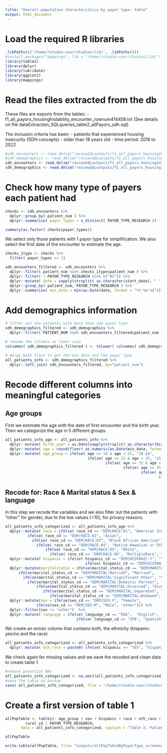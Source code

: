 ```yaml
---
title: "Overall population characteristics by payor type: table"
output: html_document
---
```


# Load the required R libraries
```r
.libPaths(c('/home/rstudio-user/studies/lib/', .libPaths()))
#install.packages("mappings", lib = "/home/rstudio-user/studies/lib/")
library(table1)
library(dplyr)
library(lubridate)
library(ggplot2)
library(mappings)
```

# Read the files extracted from the db
These files are exports from the tables:
- f1_all_payors_housingInstability_encounter_rownum414458.txt
(See details on file dataExtraction_SQLqueries_table2_allPayors_sdh.sql)

The inclusion criteria has been:
- patients that experienced housing insecurity (SDH concepts)
- older than 18 years old
- time period: 2016 to 2022
```r
#sdh_encounters <- read.delim("reviewSQLoutputs/f1_all_payors_housingInstability_encounter_rownum414458.txt", header = TRUE, sep = ",")
#sdh_demographics <- read.delim("reviewSQLoutputs/f1_all_payors_housingInstability_demographics_rownum122212.txt", header = TRUE, sep = ",")
sdh_encounters <- read.delim("reviewSQLoutputs/f1_all_payors_housingInstability_encounter_screened_rownum44660.txt", header = TRUE, sep = ",")
sdh_demographics <- read.delim("reviewSQLoutputs/f1_all_payors_housingInstability_demographics_screened_rownum31288.txt", header = TRUE, sep = ",")
```

# Check how many type of payers each patient had
```r
checks <- sdh_encounters %>%
  dplyr::group_by( patient_num ) %>%
  dplyr::summarise( payor_types = n_distinct( PAYOR_TYPE_RESEARCH ))

summary(as.factor( checks$payor_types))
```

We select only those patients with 1 payor type for simplification. 
We also select the first date of the encounter to estimate the age. 
```r
checks_1type <- checks %>%
  filter( payor_types == 1)

sdh_encounters_filtered <- sdh_encounters %>%
  dplyr::filter( patient_num %in% checks_1type$patient_num ) %>%
  dplyr::filter( ! PAYOR_TYPE_RESEARCH %in% c("NI")) %>%
  dplyr::mutate( date = sapply(strsplit( as.character(start_date), " "), '[', 1)) %>%
  dplyr::group_by( patient_num, PAYOR_TYPE_RESEARCH ) %>%
  dplyr::summarise( min_date = min(as.Date(date, format = "%Y-%m-%d")))
```

# Add demographics information
```r
# filter out the patients with more than one payor type
sdh_demographics_filtered <- sdh_demographics %>%
  dplyr::filter( PATIENT_NUM %in% sdh_encounters_filtered$patient_num )

# rename the columns as lower case
colnames( sdh_demographics_filtered ) <- tolower( colnames( sdh_demographics_filtered ))

# merge both files to get the min date and the payor type
all_patients_info <- sdh_demographics_filtered %>%
  dplyr::left_join( sdh_encounters_filtered, by="patient_num")
```


# Recode different columns into meaningful categories

## Age groups
First we estimate the age with the date of first encounter and the birth year. 
Then we categorize the age in 5 different groups. 
```r
all_patients_info_age <- all_patients_info %>%
  dplyr::mutate( birth_year = as.Date(sapply(strsplit( as.character(birth_date), " "), "[", 1), format = "%Y-%m-%d")) %>%
  dplyr::mutate( age = round(floor( as.numeric(as.Date(min_date, format = "%Y-%m-%d")) - as.numeric(as.Date(birth_year, format = "%Y-%m-%d")))/365.25)) %>%
  dplyr::mutate( age_group = ifelse( age >= 18 & age < 25, "18-24", 
                                     ifelse( age >= 25 & age < 35, "25-34", 
                                             ifelse( age >= 35 & age < 45, "35-44", 
                                                     ifelse( age >= 45 & age < 65, "45-64", 
                                                             ifelse( age >= 45 & age < 65, "45-64", 
                                                                     ifelse( age >= 65, "65+ over", "other")))) )))
```

## Recode for: Race & Marital status & Sex & language
In this step we recode the variables and we also filter out the patients with "other" for gender, due to the low values (<10), for privacy reasons. 

```r
all_patients_info_categorized <- all_patients_info_age %>%
  dplyr::mutate( race = ifelse( race_cd == "DEM|RACE:01", "American Indian Alaskan Native",   
          ifelse( race_cd == "DEM|RACE:02", "Asian",
            ifelse( race_cd == "DEM|RACE:03", "Black African American",
              ifelse( race_cd == "DEM|RACE:04", "Native Hawaiian or Other Pacific Islander",
                  ifelse( race_cd == "DEM|RACE:05", "White",
                    ifelse( race_cd == "DEM|RACE:06", "MultipleRace", "other"))))))) %>%
  dplyr::mutate( hispanic = ifelse( hispanic_cd == "DEM|HISPANIC:Y", "YES",   
                                    ifelse( hispanic_cd == "DEM|HISPANIC:N", "NO", "other"))) %>%
  dplyr::mutate(maritalstatus = ifelse(marital_status_cd == "DEM|MARITAL:Single", "Single", 
      ifelse(marital_status_cd == "DEM|MARITAL:Married", "Married",
        ifelse(marital_status_cd == "DEM|MARITAL:Significant Other", "Significant Other",
          ifelse(marital_status_cd == "DEM|MARITAL:Domestic Partner", "Significant Other",
              ifelse(marital_status_cd == "DEM|MARITAL:Divorced", "Divorced",
                 ifelse(marital_status_cd == "DEM|MARITAL:Separated", "Separated", 
                    ifelse(marital_status_cd == "DEM|MARITAL:Widowed", "Widowed", "other")))))))) %>%
  dplyr::mutate(sex = ifelse(sex_cd == "DEM|SEX:F", "Female", 
              ifelse(sex_cd == "DEM|SEX:M", "Male", "other"))) %>%
  dplyr::filter(sex != "other")  %>%
  dplyr::mutate( language = ifelse( language_cd == "ENG",  "English", 
                                ifelse( language_cd == "SPA", "Spanish", "other")))
```

We create an extrac column that contains both, the ethnicity (hispanic: yes/no and the race)
```r
all_patients_info_categorized <- all_patients_info_categorized %>%
  dplyr::mutate( eth_race = paste0( ifelse( hispanic == "YES", "hispanic", ifelse(hispanic== "NO", "Non-Hispanic", "Other")), " ", race ))
```

We check again for missing values and we save the recoded and clean data to create table 1. 
```r
#remove potential NAs
all_patients_info_categorized <- na.omit(all_patients_info_categorized)
#save the table as backup
save( all_patients_info_categorized, file = "/home/rstudio-user/studies/Research-Fellowship-jovita-murillo/all_patients_info_categorized_screened.RData")
```

# Create a first version of table 1
```r
allPopTable <- table1(~ age_group + sex + hispanic + race + eth_race + language + current_fpl_cd + homeless_cd + maritalstatus + 
         rural_cd | PAYOR_TYPE_RESEARCH, 
       data = all_patients_info_categorized, caption = "Table X. Patients with housing insecurity: description by payor type")

allPopTable

write.table(allPopTable, file= "outputs/allPopTableByPayorType_screened.txt", col.names = TRUE, row.names = TRUE, sep = "\t", quote = FALSE)

```
